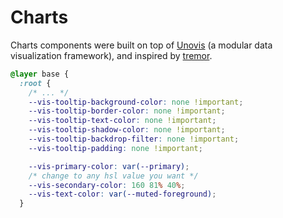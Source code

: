 
<Meta title="Blocks/Charts" />

# Charts

Charts components were built on top of [Unovis](https://unovis.dev) (a modular 
data visualization framework), and inspired by [tremor](https://www.tremor.so).

```css
@layer base {
  :root {
    /* ... */
    --vis-tooltip-background-color: none !important;
    --vis-tooltip-border-color: none !important;
    --vis-tooltip-text-color: none !important;
    --vis-tooltip-shadow-color: none !important;
    --vis-tooltip-backdrop-filter: none !important;
    --vis-tooltip-padding: none !important;

    --vis-primary-color: var(--primary);
    /* change to any hsl value you want */
    --vis-secondary-color: 160 81% 40%;
    --vis-text-color: var(--muted-foreground);
  }
```
